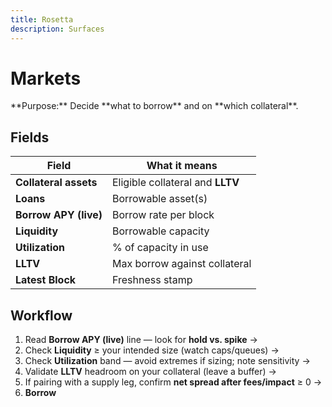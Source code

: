 ```yaml
---
title: Rosetta
description: Surfaces
---
```


# Markets

<Note>
**Purpose:** Decide **what to borrow** and on **which collateral**.
</Note>

## Fields

| Field | What it means |
| --- | --- |
| **Collateral assets** | Eligible collateral and **LLTV** |
| **Loans** | Borrowable asset(s) |
| **Borrow APY (live)** | Borrow rate per block |
| **Liquidity** | Borrowable capacity |
| **Utilization** | % of capacity in use |
| **LLTV** | Max borrow against collateral |
| **Latest Block** | Freshness stamp |

## Workflow

1. Read **Borrow APY (live)** line — look for **hold vs. spike** →
2. Check **Liquidity** ≥ your intended size (watch caps/queues) →
3. Check **Utilization** band — avoid extremes if sizing; note sensitivity →
4. Validate **LLTV** headroom on your collateral (leave a buffer) →
5. If pairing with a supply leg, confirm **net spread after fees/impact** ≥ 0 →
6. **Borrow**
